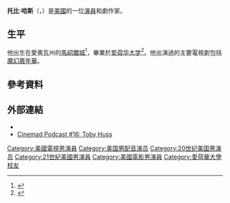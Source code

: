 {{Infobox person
| name                  = Toby Huss
| image                 =
| caption               =
| birth_date            = {{Birth date and age|1966|12|9}}
| birth_place           = 美國愛奧瓦州[[馬紹爾城|馬紹爾城]]
| occupation            = 演員，劇作家
| years_active           = 1989–現在
| website               = {{URL|http://www.tobyhuss.com/|www.tobyhuss.com}}
}}
'''托比·哈斯'''（{{lang-en|Toby Huss}}，{{bd|1966年|12月9日||}}）是[[美國|美國]]的一位[[演員|演員]]和劇作家。

==生平==
他出生在愛奧瓦州的[[馬紹爾城|馬紹爾城]]<ref name="NY Times">{{cite web|url=http://www.nytimes.com/movies/person/196346/Toby-Huss/biography|title=Toby Huss - Biography|publisher=NY Times|accessdate=2016-03-21|archive-date=2014-07-16|archive-url=https://web.archive.org/web/20140716171330/http://www.nytimes.com/movies/person/196346/Toby-Huss/biography|dead-url=no}}</ref>，畢業於[[爱荷华大学|爱荷华大学]]<ref name="Fandango">{{cite web|url=http://www.fandango.com/tobyhuss/biography/p196346|title=Toby Huss Biography|publisher=Fandango|accessdate=2016-03-21|archive-date=2014-07-15|archive-url=https://web.archive.org/web/20140715091650/http://www.fandango.com/tobyhuss/biography/p196346|dead-url=no}}</ref>。他出演過的主要電視劇包括[[魔幻嘉年華|魔幻嘉年華]]。

==參考資料==
{{reflist|30em}}

==外部連結==
* {{IMDb name|0403947}}
* [http://www.cinemad.iblamesociety.com/2013/03/podcast-16-toby-huss.html Cinemad Podcast #16: Toby Huss] {{Wayback|url=http://www.cinemad.iblamesociety.com/2013/03/podcast-16-toby-huss.html |date=20161212214758 }}

{{DEFAULTSORT:Huss, Toby}}
[[Category:美國電視男演員|Category:美國電視男演員]]
[[Category:美国男配音演员|Category:美国男配音演员]]
[[Category:20世纪美国男演员|Category:20世纪美国男演员]]
[[Category:21世紀美國男演員|Category:21世紀美國男演員]]
[[Category:美國電影男演員|Category:美國電影男演員]]
[[Category:愛荷華大學校友|Category:愛荷華大學校友]]